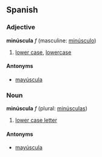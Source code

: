 ==Spanish==
===Adjective===
'''minúscula''' ''f'' (masculine: [[minúsculo]])

# [[lower case]], [[lowercase]]

====Antonyms====
*[[mayúscula]]

===Noun===
'''minúscula''' ''f'' (plural: [[minúsculas]])

# [[lower case letter]]

====Antonyms====
*[[mayúscula]]